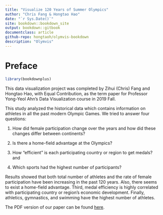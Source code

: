 ```yaml
--- 
title: "Visualize 120 Years of Summer Olympics"
author: "Chris Fang & Hongtao Hao"
date: "`r Sys.Date()`"
site: bookdown::bookdown_site
output: bookdown::gitbook
documentclass: article
github-repo: hongtaoh/olymvis-bookdown
description: "Olymvis"
---
```

# Preface{-}

```r
library(bookdownplus)
```

This data visualization project was completed by Zihui (Chris) Fang and Hongtao Hao, with Equal Contribution, as the term paper for Professor Yong-Yeol Ahn's Data Visualization course in 2019 Fall.

This study analyzed the historical data which contains information on athletes in all the past modern Olympic Games. We tried to answer four questions:

1. How did female participation change over the years and how did these changes differ between continents?

2. Is there a home-field advantage at the Olympics?

3. How “efficient” is each participating country or region to get medals? and

4. Which sports had the highest number of participants?

Results showed that both total number of athletes and the rate of female participation have been increasing in the past 120 years. Also, there seems to exist a home-field advantage. Third, medal efficiency is highly correlated with participating country or region’s economic development. Finally, athletics, gymnastics, and swimming have the highest number of athletes.

The PDF version of our paper can be found [here](_book/olymvis-bookdown.pdf).
